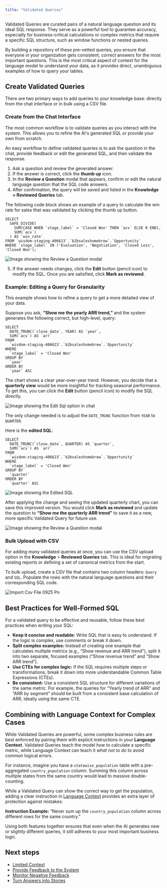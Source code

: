 ```yaml
---
title: "Validated Queries"
---
```


Validated Queries are curated pairs of a natural language question and its ideal SQL response. They serve as a powerful tool to guarantee accuracy, especially for business-critical calculations or complex metrics that require a specific SQL structure, such as window functions or nested queries.

By building a repository of these pre-vetted queries, you ensure that everyone in your organization gets consistent, correct answers for the most important questions. This is the most critical aspect of context for the language model to understand your data, as it provides direct, unambiguous examples of how to query your tables.

## Create Validated Queries

There are two primary ways to add queries to your knowledge base: directly from the chat interface or in bulk using a CSV file.

### Create from the Chat Interface

The most common workflow is to validate queries as you interact with the system. This allows you to refine the AI's generated SQL or provide your own from scratch.

An easy workflow to define validated queries is to ask the question in the chat, provide feedback or edit the generated SQL, and then validate the response.

1. Ask a question and review the generated answer.
2. If the answer is correct, click the **thumb up** icon.
3. In the **Review a Question** modal that appears, confirm or edit the natural language question that the SQL code answers.
4. After confirmation, the query will be saved and listed in the **Knowledge \> Reviewed Queries** tab.

The following code block shows an example of a query to calculate the win rate for sales that was validated by clicking the thumb up button.

```
SELECT 
  SAFE_DIVIDE(
    SUM(CASE WHEN `stage_label` = 'Closed Won' THEN `acv` ELSE 0 END), 
    SUM(`acv`)
  ) AS `win_rate`
FROM `wisdom-staging-406623`.`b2bsaleshomebrew`.`Opportunity`
WHERE `stage_label` IN ('Evaluation', 'Negotiation', 'Closed Loss', 'Closed Won');
```

![Image showing the Review a Question modal](/images/review-question-v02-em.png)

5. If the answer needs changes, click the **Edit** button (pencil icon) to modify the SQL. Once you are satisfied, click **Mark as reviewed**.

### Example: Editing a Query for Granularity

This example shows how to refine a query to get a more detailed view of your data.

Suppose you ask, **“Show me the yearly ARR trend,”** and the system generates the following correct, but high-level, query:

```
SELECT
  DATE_TRUNC(`close_date`, YEAR) AS `year`,
  SUM(`acv`) AS `arr`
FROM
  `wisdom-staging-406623`.`b2bsaleshomebrew`.`Opportunity`
WHERE
  `stage_label` = 'Closed Won'
GROUP BY
  `year`
ORDER BY
  `year` ASC
```

The chart shows a clear year-over-year trend. However, you decide that a **quarterly view** would be more insightful for tracking seasonal performance. To get this, you can click the **Edit** button (pencil icon) to modify the SQL directly.

![Image showing the Edit Sql option in chat](/images/Edit-sql-0925.png)

The only change needed is to adjust the `DATE_TRUNC` function from `YEAR` to `QUARTER`.

Here is the **edited SQL**:

```
SELECT
  DATE_TRUNC(`close_date`, QUARTER) AS `quarter`,
  SUM(`acv`) AS `arr`
FROM
  `wisdom-staging-406623`.`b2bsaleshomebrew`.`Opportunity`
WHERE
  `stage_label` = 'Closed Won'
GROUP BY
  `quarter`
ORDER BY
  `quarter` ASC
```

![Image showing the Edited SQL](/images/sql-edited-0925.png)

After applying the change and seeing the updated quarterly chart, you can save this improved version. You would click **Mark as reviewed** and update the question to **“Show me the quarterly ARR trend”** to save it as a new, more specific Validated Query for future use.

![Image showing the Review a Question modal](/images/review-question-sql-0925.png)

### Bulk Upload with CSV

For adding many validated queries at once, you can use the CSV upload option in the **Knowledge** \> **Reviewed Queries** tab. This is ideal for migrating existing reports or defining a set of canonical metrics from the start.

To bulk upload, create a CSV file that contains two column headers: `Query` and `SQL`. Populate the rows with the natural language questions and their corresponding SQL code.

![Import Csv File 0925 Pn](/images/import-csv-file-0925.png)

## Best Practices for Well-Formed SQL

For a validated query to be effective and reusable, follow these best practices when writing your SQL:

- **Keep it concise and readable:** Write SQL that is easy to understand. If the logic is complex, use comments or break it down.
- **Split complex examples:** Instead of creating one example that calculates multiple metrics (e.g., “Show revenue and ARR trend”), split it into two separate, focused examples (“Show revenue trend” and “Show ARR trend”).
- **Use CTEs for complex logic:** If the SQL requires multiple steps or transformations, break it down into more understandable Common Table Expressions (CTEs).
- **Be consistent:** Use a consistent SQL structure for different variations of the same metric. For example, the queries for “Yearly trend of ARR” and “ARR by segment” should be built from a consistent base calculation of ARR, ideally using the same CTE.

## Combining with Language Context for Complex Cases

While Validated Queries are powerful, some complex business rules are best enforced by pairing them with explicit instructions in your **Language Context**. Validated Queries teach the model _how_ to calculate a specific metric, while Language Context can teach it _what not to do_ to avoid common logical errors.

For instance, imagine you have a `statewise_population` table with a pre-aggregated `country_population` column. Summing this column across multiple states from the same country would lead to massive double-counting.

While a Validated Query can show the correct way to get the population, adding a clear instruction in [Language Context](/setting-up-wisdom-ai/advanced-data-modeling-creating-knowledge#natural-language-context) provides an extra layer of protection against mistakes:

**Instruction Example:** “Never sum up the `country_population` column across different rows for the same country.”

Using both features together ensures that even when the AI generates new or slightly different queries, it still adheres to your most important business logic.

## Next steps

- [Limited Context](/setting-up-wisdom-ai/feedback-mechanisms/limited-context)
- [Provide Feedback to the System](/setting-up-wisdom-ai/feedback-mechanisms/provide-feedback-to-the-system)
- [Monitor Negative Feedback](/setting-up-wisdom-ai/feedback-mechanisms/monitor-negative-feedback)
- [Turn Answers into Stories](/using-wisdom-ai-everyday/turn-answers-into-stories)
